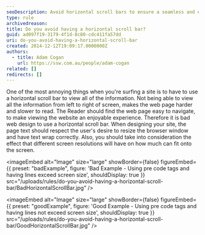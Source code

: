 ```yaml
---
seoDescription: Avoid horizontal scroll bars to ensure a seamless and enjoyable browsing experience, as they can hinder text readability and user navigation.
type: rule
archivedreason:
title: Do you avoid having a horizontal scroll bar?
guid: ad097f19-3179-4f1d-8c80-cdc411fa57dd
uri: do-you-avoid-having-a-horizontal-scroll-bar
created: 2014-12-12T19:09:17.0000000Z
authors:
  - title: Adam Cogan
    url: https://ssw.com.au/people/adam-cogan
related: []
redirects: []
---
```


One of the most annoying things when you're surfing a site is to have to use a horizontal scroll bar to view all of the information. Not being able to view all the information from left to right of screen, makes the web page harder and slower to read. The Reader should find the web page easy to navigate, to make viewing the website an enjoyable experience.
Therefore it is bad web design to use a horizontal scroll bar. When designing your site, the page text should respect the user's desire to resize the browser window and have text wrap correctly. Also, you should take into consideration the effect that different screen resolutions will have on how much can fit onto the screen.

<imageEmbed
  alt="Image"
  size="large"
  showBorder={false}
  figureEmbed={{
    preset: "badExample",
    figure: 'Bad Example - Using pre code tags and having lines exceed screen size',
    shouldDisplay: true
  }}
  src="/uploads/rules/do-you-avoid-having-a-horizontal-scroll-bar/BadHorizontalScrollBar.jpg"
/>

<imageEmbed
  alt="Image"
  size="large"
  showBorder={false}
  figureEmbed={{
    preset: "goodExample",
    figure: 'Good Example - Using pre code tags and having lines not exceed screen size',
    shouldDisplay: true
  }}
  src="/uploads/rules/do-you-avoid-having-a-horizontal-scroll-bar/GoodHorizontalScrollBar.jpg"
/>